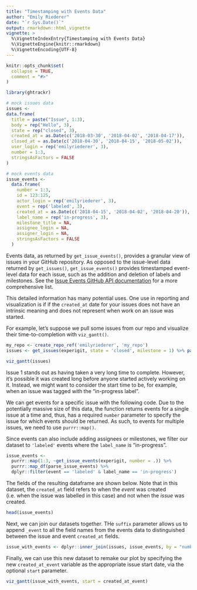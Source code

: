 ```yaml
---
title: "Timestamping with Events Data"
author: "Emily Riederer"
date: "`r Sys.Date()`"
output: rmarkdown::html_vignette
vignette: >
  %\VignetteIndexEntry{Timestamping with Events Data}
  %\VignetteEngine{knitr::rmarkdown}
  %\VignetteEncoding{UTF-8}
---
```


```r
knitr::opts_chunk$set(
  collapse = TRUE,
  comment = "#>"
)

library(ghtrackr)
```

```r
# mock issues data
issues <-
data.frame(
  title = paste("Issue", 1:3),
  body = rep("Hello", 3),
  state = rep("closed", 3),
  created_at = as.Date(c('2018-03-30', '2018-04-02', '2018-04-17')),
  closed_at = as.Date(c('2018-04-30', '2018-04-15', '2018-05-02')),
  user_login = rep('emilyriederer', 3),
  number = 1:3,
  stringsAsFactors = FALSE
)

# mock events data
issue_events <-
  data.frame(
    number = 1:3,
    id = 123:125,
    actor_login = rep('emilyriederer', 3),
    event = rep('labeled', 3),
    created_at = as.Date(c('2018-04-15', '2018-04-02', '2018-04-20')),
    label_name = rep('in-progress', 3),
    milestone_title = NA,
    assignee_login = NA,
    assigner_login = NA,
    stringsAsFactors = FALSE
  )
```


Events data, as returned by `get_issue_events()`, provides a granular view of issues in your GitHub repository. As opposed to the issue-level data returned by `get_issues()`, `get_issue_events()` provides timestamped event-level data for each issue, such as the addition and deletion of labels and milestones. See the [Issue Events GitHub API documentation](https://developer.github.com/v3/issues/events/) for a more comprehensive list.

This detailed information has many potential uses. One use in reporting and visualization is if if the `created_at` date for your issues does not have an intrinsic meaning and does not represent when work on an issue was started. 

For example, let's suppose we pull some issues from our repo and visualize their time-to-completion with `viz_gantt()`.

```r
my_repo <- create_repo_ref('emilyriederer', 'my_repo')
issues <- get_issues(experigit, state = 'closed', milestone = 1) %>% parse_issues()
```

```r
viz_gantt(issues)
```

Issue 1 stands out as having taken a very long time to complete. However, it's possible it was created long before anyone started actively working on it. Instead, we might want to consider the start time to be, for example, when an issue was tagged with the "in-progress label".

We can get events for a specific issue with the following code. Due to the potentially massive size of this data, the function returns events for a single issue at a time and, thus, has a required `number` parameter to specify the issue for which events should be returned. As such, to events for multiple issues, we need to use `purrr::map()`.

Since events can also include adding assignees or milestones, we filter our dataset to `'labeled'` events where the `label_name` is "in-progress". 

```r
issue_events <- 
  purrr::map(1:3, ~get_issue_events(experigit, number = .)) %>% 
  purrr::map_df(parse_issue_events) %>%
  dplyr::filter(event == 'labeled' & label_name == 'in-progress')
```

The fields of the resulting dataframe are shown below. Note that in this dataset, the `created_at` field refers to when the *event* was created (i.e. when the issue was labelled in this case) and not when the *issue* was created.

```r
head(issue_events)
```

Next, we can join our datasets together. THe `suffix` parameter allows us to append `_event` to all the field names from the events data to distinguished between the issue and event `created_at` fields.

```r
issue_with_events <- dplyr::inner_join(issues, issue_events, by = "number", suffix = c("", "_event"))
```

Finally, we can use this new dataset to remake our plot by specifying the new `created_at_event` variable as the appropriate issue start date, via the optional `start` parameter.

```r
viz_gantt(issue_with_events, start = created_at_event)
```


